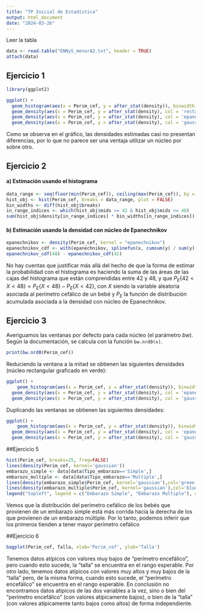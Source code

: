 ```yaml
---
title: "TP Inicial de Estadística"
output: html_document
date: "2024-03-26"
---
```


Leer la tabla

```r
data <- read.table("ENNyS_menorA2.txt", header = TRUE)
attach(data)
```

## Ejercicio 1

```r
library(ggplot2)

ggplot() +
  geom_histogram(aes(x = Perim_cef, y = after_stat(density)), binwidth = 1) +
  geom_density(aes(x = Perim_cef, y = after_stat(density), col = 'rectangular'), kernel = "rectangular") +
  geom_density(aes(x = Perim_cef, y = after_stat(density), col = 'epanechnikov'), kernel = "epanechnikov") +
  geom_density(aes(x = Perim_cef, y = after_stat(density), col = 'gaussian'), kernel = "gaussian")
```

Como se observa en el gráfico, las densidades estimadas casi no presentan diferencias, por lo que no parece ser una ventaja utilizar un núcleo por sobre otro.

## Ejercicio 2

#### a) Estimación usando el histograma

```r
data_range <- seq(floor(min(Perim_cef)), ceiling(max(Perim_cef)), by = 1)
hist_obj <- hist(Perim_cef, breaks = data_range, plot = FALSE)
bin_widths <- diff(hist_obj$breaks)
in_range_indices <- which(hist_obj$mids >= 42 & hist_obj$mids <= 48)
sum(hist_obj$density[in_range_indices] * bin_widths[in_range_indices])
```

#### b) Estimación usando la densidad con núcleo de Epanechnikov

```r
epanechnikov <- density(Perim_cef, kernel = "epanechnikov")
epanechnikov_cdf <- with(epanechnikov, splinefun(x, cumsum(y) / sum(y), method="monoH.FC"))
epanechnikov_cdf(48) - epanechnikov_cdf(42)
```

No hay cuentas que justificar más allá del hecho de que la forma de estimar la probabilidad con el histograma es haciendo la suma de las áreas de las cajas del histograma que están comprendidas entre 42 y 48, y que $P_E\{42 < X < 48\} = P_E\{X < 48\} - P_E\{X < 42\}$, con $X$ siendo la variable aleatoria asociada al perímetro cefálico de un bebé y $P_E$ la función de distribución acumulada asociada a la densidad con núcleo de Epanechnikov.

## Ejercicio 3

Averiguamos las ventanas por defecto para cada núcleo (el parámetro $bw$). Según la documentación, se calcula con la función $\texttt{bw.nrd0(x)}$.

```r
print(bw.nrd0(Perim_cef))
```

Reduciendo la ventana a la mitad se obtienen las siguientes densidades (núcleo rectangular graficado en verde):

```r
ggplot() +
    geom_histogram(aes(x = Perim_cef, y = after_stat(density)), binwidth = 1) + geom_density(aes(x = Perim_cef, y = after_stat(density)), col = "green", kernel = "rectangular", adjust = 0.5) + 
  geom_density(aes(x = Perim_cef, y = after_stat(density), col = 'epanechnikov'), kernel = "epanechnikov", adjust = 0.5) +
  geom_density(aes(x = Perim_cef, y = after_stat(density), col = 'gaussian'), kernel = "gaussian", adjust = 0.5)
```

Duplicando las ventanas se obtienen las siguientes densidades:

```r
ggplot() +
    geom_histogram(aes(x = Perim_cef, y = after_stat(density)), binwidth = 1) + geom_density(aes(x = Perim_cef, y = after_stat(density)), col = 'green', kernel = "rectangular", adjust = 2) + 
  geom_density(aes(x = Perim_cef, y = after_stat(density), col = 'epanechnikov'), kernel = "epanechnikov", adjust = 2) +
  geom_density(aes(x = Perim_cef, y = after_stat(density), col = 'gaussian'), kernel = "gaussian", adjust = 2)
```

##Ejercicio 5
```r
hist(Perim_cef, breaks=25, freq=FALSE)
lines(density(Perim_cef, kernel='gaussian'))
embarazo_simple <- data[data$Tipo_embarazo=='Simple',]
embarazo_multiple <- data[data$Tipo_embarazo=='Multiple',]
lines(density(embarazo_simple$Perim_cef, kernel='gaussian'),col='green')
lines(density(embarazo_multiple$Perim_cef, kernel='gaussian'),col='blue')
legend("topleft", legend = c("Embarazo Simple", "Embarazo Multiple"), col = c("green", "blue"), lty = 1, lwd = 2)
```

Vemos que la distribución del perímetro cefálico de los bebés que provienen de un embarazo simple está más corrida hacia la derecha de los que provienen de un embarazo múltiple. Por lo tanto, podemos inferir que los primeros tienden a tener mayor perímetro cefálico 

##Ejercicio 6
```r
bagplot(Perim_cef, Talla, xlab='Perim_cef', ylab='Talla')
```
Tenemos datos atípicos con valores muy bajos de "perímetro encefálico", pero cuando esto sucede, la "talla" se encuentra en el rango esperable. Por otro lado, tenemos datos atípicos con valores muy altos y muy bajos de la "talla" pero, de la misma forma, cuando esto sucede, el "perímetro encefálico" se encuentra en el rango esperable. En conclusión no encontramos datos atípicos de las dos variables a la vez, sino o bien del "perímetro encefálico" (con valores atípicamente bajos), o bien de la "talla" (con valores atípicamente tanto bajos como altos) de forma independiente.